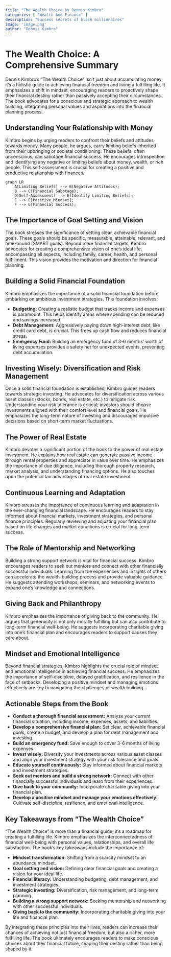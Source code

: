 ```yaml
---
title: "The Wealth Choice by Dennis Kimbro"
categories: [ "Wealth And Finance" ]
description: "Success secrets of black millionaires"
image: 'image.png'
author: "Dennis Kimbro"
---
```

# The Wealth Choice: A Comprehensive Summary

Dennis Kimbro's "The Wealth Choice" isn't just about accumulating money; it's a holistic guide to achieving financial freedom and living a fulfilling life.  It emphasizes a shift in mindset, encouraging readers to proactively shape their financial destiny rather than passively accepting their circumstances.  The book advocates for a conscious and strategic approach to wealth building, integrating personal values and aspirations into the financial planning process.

##  Understanding Your Relationship with Money

Kimbro begins by urging readers to confront their beliefs and attitudes towards money. Many people, he argues, carry limiting beliefs inherited from their upbringing or societal conditioning. These beliefs, often unconscious, can sabotage financial success. He encourages introspection and identifying any negative or limiting beliefs about money, wealth, or rich people.  This self-assessment is crucial for creating a positive and productive relationship with finances.

```mermaid
graph LR
    A[Limiting Beliefs] --> B(Negative Attitudes);
    B --> C{Financial Sabotage};
    D[Self-Assessment] --> E(Identify Limiting Beliefs);
    E --> F[Positive Mindset];
    F --> G(Financial Success);
```

## The Importance of Goal Setting and Vision

The book stresses the significance of setting clear, achievable financial goals.  These goals should be specific, measurable, attainable, relevant, and time-bound (SMART goals).  Beyond mere financial targets, Kimbro advocates for creating a comprehensive vision of one's ideal life, encompassing all aspects, including family, career, health, and personal fulfillment.  This vision provides the motivation and direction for financial planning.

## Building a Solid Financial Foundation

Kimbro emphasizes the importance of a solid financial foundation before embarking on ambitious investment strategies. This foundation involves:

*   **Budgeting:** Creating a realistic budget that tracks income and expenses is paramount.  This helps identify areas where spending can be reduced and savings increased.
*   **Debt Management:**  Aggressively paying down high-interest debt, like credit card debt, is crucial.  This frees up cash flow and reduces financial stress.
*   **Emergency Fund:** Building an emergency fund of 3-6 months' worth of living expenses provides a safety net for unexpected events, preventing debt accumulation.


## Investing Wisely: Diversification and Risk Management

Once a solid financial foundation is established, Kimbro guides readers towards strategic investing.  He advocates for diversification across various asset classes (stocks, bonds, real estate, etc.) to mitigate risk.  Understanding your risk tolerance is critical;  investors should choose investments aligned with their comfort level and financial goals.  He emphasizes the long-term nature of investing and discourages impulsive decisions based on short-term market fluctuations.

## The Power of Real Estate

Kimbro devotes a significant portion of the book to the power of real estate investment. He explains how real estate can generate passive income through rental properties and appreciate in value over time.  He emphasizes the importance of due diligence, including thorough property research, market analysis, and understanding financing options.  He also touches upon the potential tax advantages of real estate investment.


##  Continuous Learning and Adaptation

Kimbro stresses the importance of continuous learning and adaptation in the ever-changing financial landscape.  He encourages readers to stay informed about financial markets, investment strategies, and personal finance principles.  Regularly reviewing and adjusting your financial plan based on life changes and market conditions is crucial for long-term success.

##  The Role of Mentorship and Networking

Building a strong support network is vital for financial success. Kimbro encourages readers to seek out mentors and connect with other financially successful individuals. Learning from the experiences and insights of others can accelerate the wealth-building process and provide valuable guidance.  He suggests attending workshops, seminars, and networking events to expand one's knowledge and connections.

##  Giving Back and Philanthropy

Kimbro emphasizes the importance of giving back to the community. He argues that generosity is not only morally fulfilling but can also contribute to long-term financial well-being.  He suggests incorporating charitable giving into one's financial plan and encourages readers to support causes they care about.

##  Mindset and Emotional Intelligence


Beyond financial strategies, Kimbro highlights the crucial role of mindset and emotional intelligence in achieving financial success.  He emphasizes the importance of self-discipline, delayed gratification, and resilience in the face of setbacks.  Developing a positive mindset and managing emotions effectively are key to navigating the challenges of wealth building.


##  Actionable Steps from the Book

*   **Conduct a thorough financial assessment:** Analyze your current financial situation, including income, expenses, assets, and liabilities.
*   **Develop a comprehensive financial plan:** Set clear, achievable financial goals, create a budget, and develop a plan for debt management and investing.
*   **Build an emergency fund:**  Save enough to cover 3-6 months of living expenses.
*   **Invest wisely:** Diversify your investments across various asset classes and align your investment strategy with your risk tolerance and goals.
*   **Educate yourself continuously:** Stay informed about financial markets and investment strategies.
*   **Seek out mentors and build a strong network:** Connect with other financially successful individuals and learn from their experiences.
*   **Give back to your community:** Incorporate charitable giving into your financial plan.
*   **Develop a positive mindset and manage your emotions effectively:**  Cultivate self-discipline, resilience, and emotional intelligence.



## Key Takeaways from "The Wealth Choice"

"The Wealth Choice" is more than a financial guide; it's a roadmap for creating a fulfilling life.  Kimbro emphasizes the interconnectedness of financial well-being with personal values, relationships, and overall life satisfaction.  The book's key takeaways include the importance of:

*   **Mindset transformation:** Shifting from a scarcity mindset to an abundance mindset.
*   **Goal setting and vision:** Defining clear financial goals and creating a vision for your ideal life.
*   **Financial literacy:** Understanding budgeting, debt management, and investment strategies.
*   **Strategic investing:** Diversification, risk management, and long-term planning.
*   **Building a strong support network:** Seeking mentorship and networking with other successful individuals.
*   **Giving back to the community:** Incorporating charitable giving into your life and financial plan.

By integrating these principles into their lives, readers can increase their chances of achieving not just financial freedom, but also a richer, more fulfilling life. The book ultimately encourages readers to make conscious choices about their financial future, shaping their destiny rather than being shaped by it.

